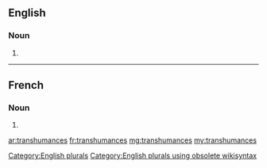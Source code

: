 ==English==

===Noun===
{{head|en}}

# {{plural of|transhumance}}

[[Category:English plurals]][[Category:English plurals using obsolete wikisyntax]]

----

==French==

===Noun===
{{head|fr|g=f-p}}

# {{plural of|transhumance|lang=fr}}

[[ar:transhumances]]
[[fr:transhumances]]
[[mg:transhumances]]
[[my:transhumances]]